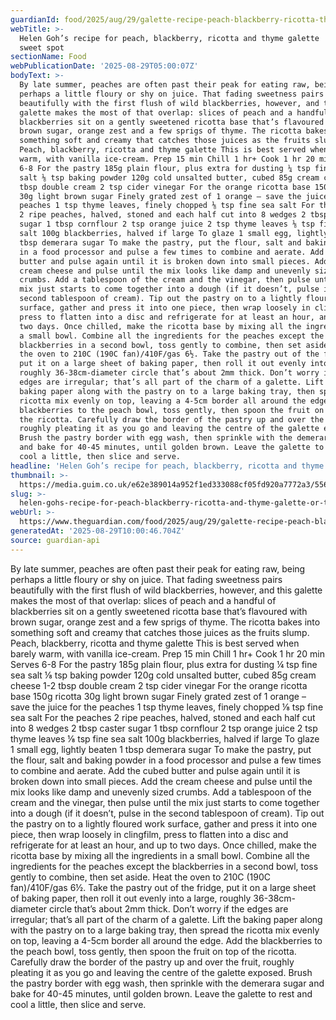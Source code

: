 ```yaml
---
guardianId: food/2025/aug/29/galette-recipe-peach-blackberry-ricotta-thyme-helen-goh
webTitle: >-
  Helen Goh’s recipe for peach, blackberry, ricotta and thyme galette | The
  sweet spot
sectionName: Food
webPublicationDate: '2025-08-29T05:00:07Z'
bodyText: >-
  By late summer, peaches are often past their peak for eating raw, being
  perhaps a little floury or shy on juice. That fading sweetness pairs
  beautifully with the first flush of wild blackberries, however, and this
  galette makes the most of that overlap: slices of peach and a handful of
  blackberries sit on a gently sweetened ricotta base that’s flavoured with
  brown sugar, orange zest and a few sprigs of thyme. The ricotta bakes into
  something soft and creamy that catches those juices as the fruits slump.
  Peach, blackberry, ricotta and thyme galette This is best served when barely
  warm, with vanilla ice-cream. Prep 15 min Chill 1 hr+ Cook 1 hr 20 min Serves
  6-8 For the pastry 185g plain flour, plus extra for dusting ¼ tsp fine sea
  salt ⅛ tsp baking powder 120g cold unsalted butter, cubed 85g cream cheese 1-2
  tbsp double cream 2 tsp cider vinegar For the orange ricotta base 150g ricotta
  30g light brown sugar Finely grated zest of 1 orange – save the juice for the
  peaches 1 tsp thyme leaves, finely chopped ⅛ tsp fine sea salt For the peaches
  2 ripe peaches, halved, stoned and each half cut into 8 wedges 2 tbsp caster
  sugar 1 tbsp cornflour 2 tsp orange juice 2 tsp thyme leaves ⅛ tsp fine sea
  salt 100g blackberries, halved if large To glaze 1 small egg, lightly beaten 1
  tbsp demerara sugar To make the pastry, put the flour, salt and baking powder
  in a food processor and pulse a few times to combine and aerate. Add the cubed
  butter and pulse again until it is broken down into small pieces. Add the
  cream cheese and pulse until the mix looks like damp and unevenly sized
  crumbs. Add a tablespoon of the cream and the vinegar, then pulse until the
  mix just starts to come together into a dough (if it doesn’t, pulse in the
  second tablespoon of cream). Tip out the pastry on to a lightly floured work
  surface, gather and press it into one piece, then wrap loosely in clingfilm,
  press to flatten into a disc and refrigerate for at least an hour, and up to
  two days. Once chilled, make the ricotta base by mixing all the ingredients in
  a small bowl. Combine all the ingredients for the peaches except the
  blackberries in a second bowl, toss gently to combine, then set aside. Heat
  the oven to 210C (190C fan)/410F/gas 6½. Take the pastry out of the fridge,
  put it on a large sheet of baking paper, then roll it out evenly into a large,
  roughly 36-38cm-diameter circle that’s about 2mm thick. Don’t worry if the
  edges are irregular; that’s all part of the charm of a galette. Lift the
  baking paper along with the pastry on to a large baking tray, then spread the
  ricotta mix evenly on top, leaving a 4-5cm border all around the edge. Add the
  blackberries to the peach bowl, toss gently, then spoon the fruit on top of
  the ricotta. Carefully draw the border of the pastry up and over the fruit,
  roughly pleating it as you go and leaving the centre of the galette exposed.
  Brush the pastry border with egg wash, then sprinkle with the demerara sugar
  and bake for 40-45 minutes, until golden brown. Leave the galette to rest and
  cool a little, then slice and serve.
headline: 'Helen Goh’s recipe for peach, blackberry, ricotta and thyme galette'
thumbnail: >-
  https://media.guim.co.uk/e62e389014a952f1ed333088cf05fd920a7772a3/556_1232_3492_2793/500.jpg
slug: >-
  helen-gohs-recipe-for-peach-blackberry-ricotta-and-thyme-galette-or-the-sweet-spot
webUrl: >-
  https://www.theguardian.com/food/2025/aug/29/galette-recipe-peach-blackberry-ricotta-thyme-helen-goh
generatedAt: '2025-08-29T10:00:46.704Z'
source: guardian-api
---
```

By late summer, peaches are often past their peak for eating raw, being perhaps a little floury or shy on juice. That fading sweetness pairs beautifully with the first flush of wild blackberries, however, and this galette makes the most of that overlap: slices of peach and a handful of blackberries sit on a gently sweetened ricotta base that’s flavoured with brown sugar, orange zest and a few sprigs of thyme. The ricotta bakes into something soft and creamy that catches those juices as the fruits slump. Peach, blackberry, ricotta and thyme galette This is best served when barely warm, with vanilla ice-cream. Prep 15 min Chill 1 hr+ Cook 1 hr 20 min Serves 6-8 For the pastry 185g plain flour, plus extra for dusting ¼ tsp fine sea salt ⅛ tsp baking powder 120g cold unsalted butter, cubed 85g cream cheese 1-2 tbsp double cream 2 tsp cider vinegar For the orange ricotta base 150g ricotta 30g light brown sugar Finely grated zest of 1 orange – save the juice for the peaches 1 tsp thyme leaves, finely chopped ⅛ tsp fine sea salt For the peaches 2 ripe peaches, halved, stoned and each half cut into 8 wedges 2 tbsp caster sugar 1 tbsp cornflour 2 tsp orange juice 2 tsp thyme leaves ⅛ tsp fine sea salt 100g blackberries, halved if large To glaze 1 small egg, lightly beaten 1 tbsp demerara sugar To make the pastry, put the flour, salt and baking powder in a food processor and pulse a few times to combine and aerate. Add the cubed butter and pulse again until it is broken down into small pieces. Add the cream cheese and pulse until the mix looks like damp and unevenly sized crumbs. Add a tablespoon of the cream and the vinegar, then pulse until the mix just starts to come together into a dough (if it doesn’t, pulse in the second tablespoon of cream). Tip out the pastry on to a lightly floured work surface, gather and press it into one piece, then wrap loosely in clingfilm, press to flatten into a disc and refrigerate for at least an hour, and up to two days. Once chilled, make the ricotta base by mixing all the ingredients in a small bowl. Combine all the ingredients for the peaches except the blackberries in a second bowl, toss gently to combine, then set aside. Heat the oven to 210C (190C fan)/410F/gas 6½. Take the pastry out of the fridge, put it on a large sheet of baking paper, then roll it out evenly into a large, roughly 36-38cm-diameter circle that’s about 2mm thick. Don’t worry if the edges are irregular; that’s all part of the charm of a galette. Lift the baking paper along with the pastry on to a large baking tray, then spread the ricotta mix evenly on top, leaving a 4-5cm border all around the edge. Add the blackberries to the peach bowl, toss gently, then spoon the fruit on top of the ricotta. Carefully draw the border of the pastry up and over the fruit, roughly pleating it as you go and leaving the centre of the galette exposed. Brush the pastry border with egg wash, then sprinkle with the demerara sugar and bake for 40-45 minutes, until golden brown. Leave the galette to rest and cool a little, then slice and serve.
